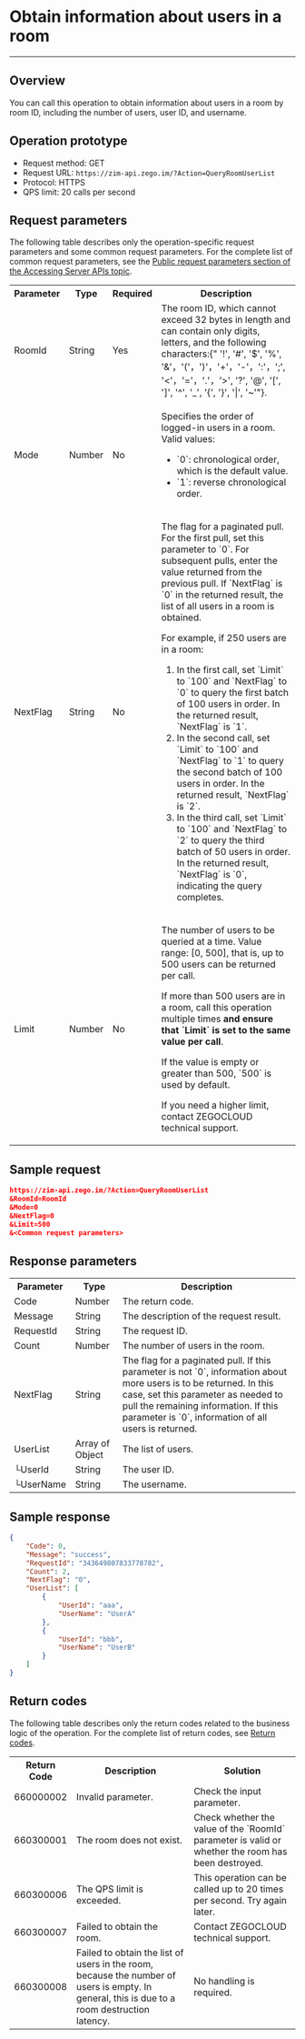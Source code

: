 # Obtain information about users in a room

- - -


## Overview

You can call this operation to obtain information about users in a room by room ID, including the number of users, user ID, and username.

## Operation prototype

- Request method: GET
- Request URL: `https://zim-api.zego.im/?Action=QueryRoomUserList`
- Protocol: HTTPS
- QPS limit: 20 calls per second

## Request parameters

The following table describes only the operation-specific request parameters and some common request parameters. For the complete list of common request parameters, see the [Public request parameters section of the Accessing Server APIs topic](../Accessing%20Server%20APIs.mdx#public-parameters).

<table>
<tbody><tr>
<th>Parameter</th>
<th>Type</th>
<th>Required</th>
<th>Description</th>
</tr>
<tr>
<td>RoomId</td>
<td>String</td>
<td>Yes</td>
<td>
The room ID, which cannot exceed 32 bytes in length and can contain only digits, letters, and the following characters:{" &apos;!&apos;, &apos;#&apos;, &apos;$&apos;, &apos;%&apos;, &apos;&'，'('，')'，'+'，'-'，':'，';&apos;, &apos;<'，'='，'.'，'>&apos;, &apos;?&apos;, &apos;@&apos;, &apos;[&apos;, &apos;]&apos;, &apos;^&apos;, &apos;_&apos;, &apos;{&apos;, &apos;}&apos;, &apos;|&apos;, &apos;~&apos;"}.
</td>
</tr>
<tr>
<td>Mode</td>
<td>Number</td>
<td>No</td>
<td><p>Specifies the order of logged-in users in a room. Valid values:</p><ul><li>`0`: chronological order, which is the default value.</li><li>`1`: reverse chronological order.</li></ul></td>
</tr>
<tr>
<td>NextFlag</td>
<td>String</td>
<td>No</td>
<td><p>The flag for a paginated pull. For the first pull, set this parameter to `0`. For subsequent pulls, enter the value returned from the previous pull. If `NextFlag` is `0` in the returned result, the list of all users in a room is obtained.</p><p>For example, if 250 users are in a room:</p><ol><li>In the first call, set `Limit` to `100` and `NextFlag` to `0` to query the first batch of 100 users in order. In the returned result, `NextFlag` is `1`.</li><li>In the second call, set `Limit` to `100` and `NextFlag` to `1` to query the second batch of 100 users in order. In the returned result, `NextFlag` is `2`.</li><li>In the third call, set `Limit` to `100` and `NextFlag` to `2` to query the third batch of 50 users in order. In the returned result, `NextFlag` is `0`, indicating the query completes.</li></ol><p></p></td>
</tr>
<tr>
<td>Limit</td>
<td>Number</td>
<td>No</td>
<td><p>The number of users to be queried at a time. Value range: [0, 500], that is, up to 500 users can be returned per call.</p><p>If more than 500 users are in a room, call this operation multiple times <strong>and ensure that `Limit` is set to the same value per call</strong>.</p><p>If the value is empty or greater than 500, `500` is used by default.</p><p>If you need a higher limit, contact ZEGOCLOUD technical support.</p></td>
</tr>
</tbody></table>

## Sample request

```json
https://zim-api.zego.im/?Action=QueryRoomUserList
&RoomId=RoomId
&Mode=0
&NextFlag=0
&Limit=500
&<Common request parameters>
```

## Response parameters

<table class="collapsible-table" >

<tbody><tr data-row-level="1">
<th>Parameter</th>
<th>Type</th>
<th>Description</th>
</tr>
<tr data-row-level="2">
<td>Code</td>
<td>Number</td>
<td>The return code.</td>
</tr>
<tr data-row-level="3">
<td>Message</td>
<td>String</td>
<td>The description of the request result.</td>
</tr>
<tr data-row-level="4">
<td>RequestId</td>
<td>String</td>
<td>The request ID.</td>
</tr>
<tr data-row-level="5">
<td>Count</td>
<td>Number</td>
<td>The number of users in the room.</td>
</tr>
<tr data-row-level="6">
<td>NextFlag</td>
<td>String</td>
<td>The flag for a paginated pull. If this parameter is not `0`, information about more users is to be returned. In this case, set this parameter as needed to pull the remaining information. If this parameter is `0`, information of all users is returned.</td>
</tr>
<tr data-row-level="7" data-row-child="true">
<td>UserList</td>
<td>Array of Object</td>
<td>The list of users.</td>
</tr>
<tr data-row-level="7-1">
<td>└UserId</td>
<td>String</td>
<td>The user ID.</td>
</tr>
<tr data-row-level="7-2">
<td>└UserName</td>
<td>String</td>
<td>The username.</td>
</tr>
</tbody></table>

## Sample response

```json
{
    "Code": 0,
    "Message": "success",
    "RequestId": "343649807833778782",
    "Count": 2,
    "NextFlag": "0",
    "UserList": [
        {
            "UserId": "aaa",
            "UserName": "UserA"
        },
        {
            "UserId": "bbb",
            "UserName": "UserB"
        }
    ]
}
```

## Return codes

The following table describes only the return codes related to the business logic of the operation. For the complete list of return codes, see [Return codes](../Return%20codes.mdx).

<table>

<tbody><tr>
<th>Return Code</th>
<th>Description</th>
<th>Solution</th>
</tr>
<tr>
<td>660000002</td>
<td>Invalid parameter.</td>
<td>Check the input parameter.</td>
</tr>
<tr>
<td>660300001</td>
<td>The room does not exist.</td>
<td>Check whether the value of the `RoomId` parameter is valid or whether the room has been destroyed.</td>
</tr>
<tr>
<td>660300006</td>
<td>The QPS limit is exceeded.</td>
<td>This operation can be called up to 20 times per second. Try again later.</td>
</tr>
<tr>
<td>660300007</td>
<td>Failed to obtain the room.</td>
<td>Contact ZEGOCLOUD technical support.</td>
</tr>
<tr>
<td>660300008</td>
<td>Failed to obtain the list of users in the room, because the number of users is empty. In general, this is due to a room destruction latency.</td>
<td>No handling is required.</td>
</tr>
</tbody></table>
